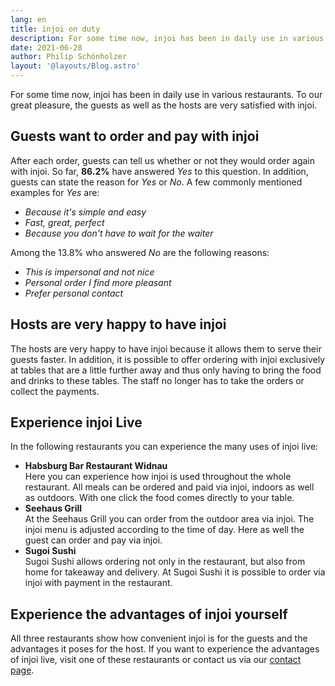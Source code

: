 ```yaml
---
lang: en
title: injoi on duty
description: For some time now, injoi has been in daily use in various restaurants. To our great pleasure, the guests as well as the hosts are very satisfied with injoi.
date: 2021-06-28
author: Philip Schönholzer
layout: '@layouts/Blog.astro'
---
```


For some time now, injoi has been in daily use in various restaurants. To our great pleasure, the guests as well as the hosts are very satisfied with injoi.

## Guests want to order and pay with injoi

After each order, guests can tell us whether or not they would order again with injoi. So far, **86.2%** have answered _Yes_ to this question. In addition, guests can state the reason for _Yes_ or _No_. A few commonly mentioned examples for _Yes_ are:

- _Because it's simple and easy_
- _Fast, great, perfect_
- _Because you don't have to wait for the waiter_

Among the 13.8% who answered _No_ are the following reasons:

- _This is impersonal and not nice_
- _Personal order I find more pleasant_
- _Prefer personal contact_

## Hosts are very happy to have injoi

The hosts are very happy to have injoi because it allows them to serve their guests faster. In addition, it is possible to offer ordering with injoi exclusively at tables that are a little further away and thus only having to bring the food and drinks to these tables. The staff no longer has to take the orders or collect the payments.

## Experience injoi Live

In the following restaurants you can experience the many uses of injoi live:

- **Habsburg Bar Restaurant Widnau**  
  Here you can experience how injoi is used throughout the whole restaurant. All meals can be ordered and paid via injoi, indoors as well as outdoors. With one click the food comes directly to your table.
- **Seehaus Grill**  
  At the Seehaus Grill you can order from the outdoor area via injoi. The injoi menu is adjusted according to the time of day. Here as well the guest can order and pay via injoi.
- **Sugoi Sushi**  
  Sugoi Sushi allows ordering not only in the restaurant, but also from home for takeaway and delivery. At Sugoi Sushi it is possible to order via injoi with payment in the restaurant.

## Experience the advantages of injoi yourself

All three restaurants show how convenient injoi is for the guests and the advantages it poses for the host. If you want to experience the advantages of injoi live, visit one of these restaurants or contact us via our [contact page](/en/contact/).
